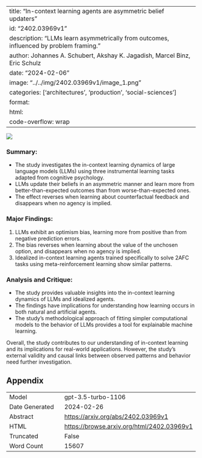 
---
title: "In-context learning agents are asymmetric belief updaters"
id: "2402.03969v1"
description: "LLMs learn asymmetrically from outcomes, influenced by problem framing."
author: Johannes A. Schubert, Akshay K. Jagadish, Marcel Binz, Eric Schulz
date: "2024-02-06"
image: "../../img/2402.03969v1/image_1.png"
categories: ['architectures', 'production', 'social-sciences']
format:
  html:
    code-overflow: wrap
---

![](../../img/2402.03969v1/image_1.png)

### **Summary:**
- The study investigates the in-context learning dynamics of large language models (LLMs) using three instrumental learning tasks adapted from cognitive psychology.
- LLMs update their beliefs in an asymmetric manner and learn more from better-than-expected outcomes than from worse-than-expected ones.
- The effect reverses when learning about counterfactual feedback and disappears when no agency is implied.

### Major Findings:
1. LLMs exhibit an optimism bias, learning more from positive than from negative prediction errors.
2. The bias reverses when learning about the value of the unchosen option, and disappears when no agency is implied.
3. Idealized in-context learning agents trained specifically to solve 2AFC tasks using meta-reinforcement learning show similar patterns.

### Analysis and Critique:
- The study provides valuable insights into the in-context learning dynamics of LLMs and idealized agents.
- The findings have implications for understanding how learning occurs in both natural and artificial agents.
- The study's methodological approach of fitting simpler computational models to the behavior of LLMs provides a tool for explainable machine learning.

Overall, the study contributes to our understanding of in-context learning and its implications for real-world applications. However, the study's external validity and causal links between observed patterns and behavior need further investigation.

## Appendix

|          |          |
|----------|----------|
| Model     | gpt-3.5-turbo-1106       |
| Date Generated     | 2024-02-26       |
| Abstract | [https://arxiv.org/abs/2402.03969v1](https://arxiv.org/abs/2402.03969v1)        |
| HTML     | [https://browse.arxiv.org/html/2402.03969v1](https://browse.arxiv.org/html/2402.03969v1)       |
| Truncated       | False       |
| Word Count       | 15607       |